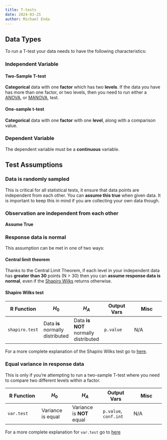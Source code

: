 ```yaml
---
title: T-tests
date: 2024-03-25
author: Michael Enda
---
```


## Data Types

To run a T-test your data needs to have the following characteristics:

### Independent Variable

#### Two-Sample T-test

**Categorical** data with one **factor** which has two **levels**. If the data
you have has more than one factor, or two levels, then you need to run either a
[ANOVA](/anova.qmd), or [MANOVA](/manova.qmd), test.

#### One-sample t-test

**Categorical** data with one **factor** with one **level**, along with a
comparison value.

### Dependent Variable

The dependent variable must be a **continuous** variable.

## Test Assumptions

### Data is randomly sampled

This is critical for all statistical tests, it ensure that data points are
independent from each other. You can **assume this true** when given data. It
is important to keep this in mind if you are collecting your own data though.

### Observation are independent from each other

**Assume True** 

### Response data is normal

This assumption can be met in one of two ways:

#### Central limit theorem

Thanks to the Central Limit Theorem, if each level in your independent data has
**greater than 30** points (N > 30) then you can **assume response data is
normal**, even if the [Shapiro Wilks](#shapiro-wilks-test) returns otherwise. 

#### Shapiro Wilks test

| R Function    | $H_0$     | $H_A$     | Output Vars    | Misc    |
|---------------- | --------------- | --------------- | --------------- | --------------- |
| `shapiro.test`    | Data **is** normally distributed    | Data **is NOT** normally distributed    | `p.value`    | N/A   |

For a more complete explanation of the Shapiro Wilks test go to
[here](/shapiro_wilks.qmd).

### Equal variance in response data

This is only if you're attempting to run a two-sample T-test where you need to
compare two different levels within a factor.

| R Function    | $H_0$     | $H_A$     | Output Vars    | Misc    |
|---------------- | --------------- | --------------- | --------------- | --------------- |
| `var.test`    | Variance is equal    | Variance is **NOT** equal | `p.value`, `conf.int`   | N/A   |

For a more complete explanation for `var.test` go to [here](/var_test.qmd)

